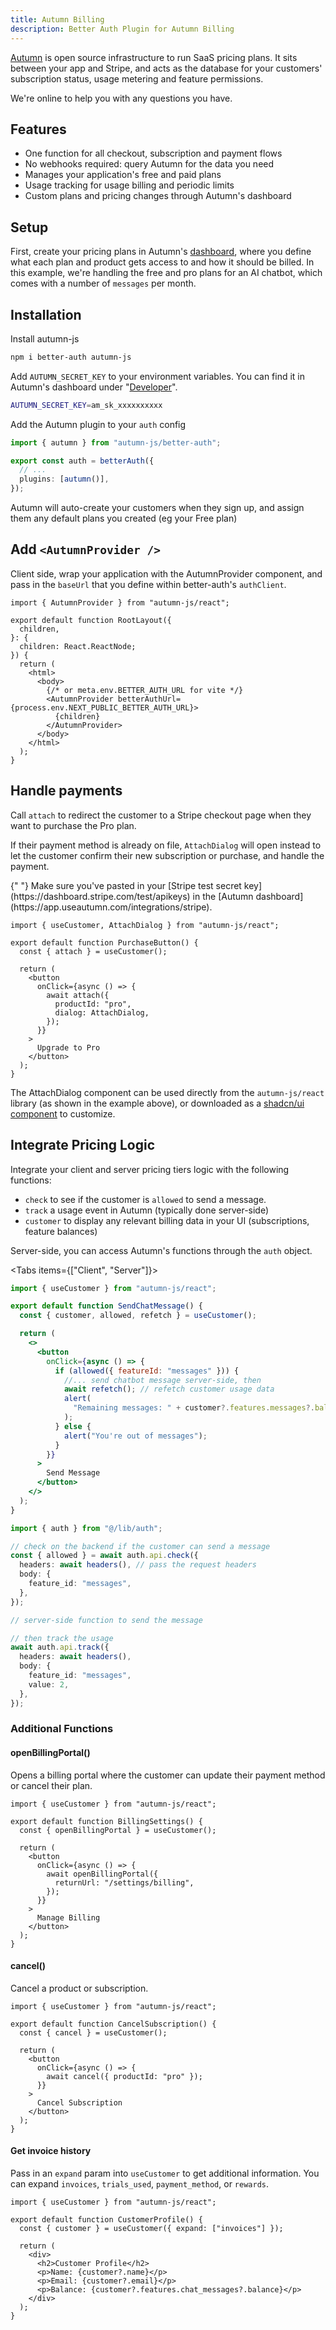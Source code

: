 ```yaml
---
title: Autumn Billing
description: Better Auth Plugin for Autumn Billing
---
```



[Autumn](https://useautumn.com) is open source infrastructure to run SaaS pricing plans. It sits between your app and Stripe, and acts as the database for your customers' subscription status, usage metering and feature permissions.

<Card href="https://discord.gg/STqxY92zuS" title="Get help on Discord">
  We're online to help you with any questions you have.
</Card>

## Features

- One function for all checkout, subscription and payment flows
- No webhooks required: query Autumn for the data you need
- Manages your application's free and paid plans
- Usage tracking for usage billing and periodic limits
- Custom plans and pricing changes through Autumn's dashboard

## Setup

First, create your pricing plans in Autumn's [dashboard](https://app.useautumn.com), where you define what each plan and product gets access to and how it should be billed. In this example, we're handling the free and pro plans for an AI chatbot, which comes with a number of `messages` per month.

## Installation

Install autumn-js

```bash
npm i better-auth autumn-js
```

Add `AUTUMN_SECRET_KEY` to your environment variables. You can find it in Autumn's dashboard under "[Developer](https://app.useautumn.com/sandbox/onboarding)".

```bash title=".env"
AUTUMN_SECRET_KEY=am_sk_xxxxxxxxxx
```

Add the Autumn plugin to your `auth` config

```ts title="auth.ts"
import { autumn } from "autumn-js/better-auth";

export const auth = betterAuth({
  // ...
  plugins: [autumn()],
});
```

<Callout>
  Autumn will auto-create your customers when they sign up, and assign them any
  default plans you created (eg your Free plan)
</Callout>

## Add `<AutumnProvider />`

Client side, wrap your application with the AutumnProvider component, and pass in the `baseUrl` that you define within better-auth's `authClient`.

```tsx title="app/layout.tsx"
import { AutumnProvider } from "autumn-js/react";

export default function RootLayout({
  children,
}: {
  children: React.ReactNode;
}) {
  return (
    <html>
      <body>
        {/* or meta.env.BETTER_AUTH_URL for vite */}
        <AutumnProvider betterAuthUrl={process.env.NEXT_PUBLIC_BETTER_AUTH_URL}>
          {children}
        </AutumnProvider>
      </body>
    </html>
  );
}
```

## Handle payments

Call `attach` to redirect the customer to a Stripe checkout page when they want to purchase the Pro plan.

If their payment method is already on file, `AttachDialog` will open instead to let the customer confirm their new subscription or purchase, and handle the payment.

<Callout type="warn">
  {" "}
  Make sure you've pasted in your [Stripe test secret
  key](https://dashboard.stripe.com/test/apikeys) in the [Autumn
  dashboard](https://app.useautumn.com/integrations/stripe).
</Callout>

```tsx
import { useCustomer, AttachDialog } from "autumn-js/react";

export default function PurchaseButton() {
  const { attach } = useCustomer();

  return (
    <button
      onClick={async () => {
        await attach({
          productId: "pro",
          dialog: AttachDialog,
        });
      }}
    >
      Upgrade to Pro
    </button>
  );
}
```

The AttachDialog component can be used directly from the `autumn-js/react`
library (as shown in the example above), or downloaded as a [shadcn/ui component](https://docs.useautumn.com/quickstart/shadcn) to customize.

## Integrate Pricing Logic

Integrate your client and server pricing tiers logic with the following functions:

- `check` to see if the customer is `allowed` to send a message.
- `track` a usage event in Autumn (typically done server-side)
- `customer` to display any relevant billing data in your UI (subscriptions, feature balances)

Server-side, you can access Autumn's functions through the `auth` object.

<Tabs items={["Client", "Server"]}>
<Tab value="Client">

```jsx
import { useCustomer } from "autumn-js/react";

export default function SendChatMessage() {
  const { customer, allowed, refetch } = useCustomer();

  return (
    <>
      <button
        onClick={async () => {
          if (allowed({ featureId: "messages" })) {
            //... send chatbot message server-side, then
            await refetch(); // refetch customer usage data
            alert(
              "Remaining messages: " + customer?.features.messages?.balance
            );
          } else {
            alert("You're out of messages");
          }
        }}
      >
        Send Message
      </button>
    </>
  );
}
```

</Tab>
<Tab value="Server">

```typescript Server
import { auth } from "@/lib/auth";

// check on the backend if the customer can send a message
const { allowed } = await auth.api.check({
  headers: await headers(), // pass the request headers
  body: {
    feature_id: "messages",
  },
});

// server-side function to send the message

// then track the usage
await auth.api.track({
  headers: await headers(),
  body: {
    feature_id: "messages",
    value: 2,
  },
});
```

</Tab>
</Tabs>

### Additional Functions

#### openBillingPortal()

Opens a billing portal where the customer can update their payment method or cancel their plan.

```tsx
import { useCustomer } from "autumn-js/react";

export default function BillingSettings() {
  const { openBillingPortal } = useCustomer();

  return (
    <button
      onClick={async () => {
        await openBillingPortal({
          returnUrl: "/settings/billing",
        });
      }}
    >
      Manage Billing
    </button>
  );
}
```

#### cancel()

Cancel a product or subscription.

```tsx
import { useCustomer } from "autumn-js/react";

export default function CancelSubscription() {
  const { cancel } = useCustomer();

  return (
    <button
      onClick={async () => {
        await cancel({ productId: "pro" });
      }}
    >
      Cancel Subscription
    </button>
  );
}
```

#### Get invoice history

Pass in an `expand` param into `useCustomer` to get additional information. You can expand `invoices`, `trials_used`, `payment_method`, or `rewards`.

```tsx
import { useCustomer } from "autumn-js/react";

export default function CustomerProfile() {
  const { customer } = useCustomer({ expand: ["invoices"] });

  return (
    <div>
      <h2>Customer Profile</h2>
      <p>Name: {customer?.name}</p>
      <p>Email: {customer?.email}</p>
      <p>Balance: {customer?.features.chat_messages?.balance}</p>
    </div>
  );
}
```
